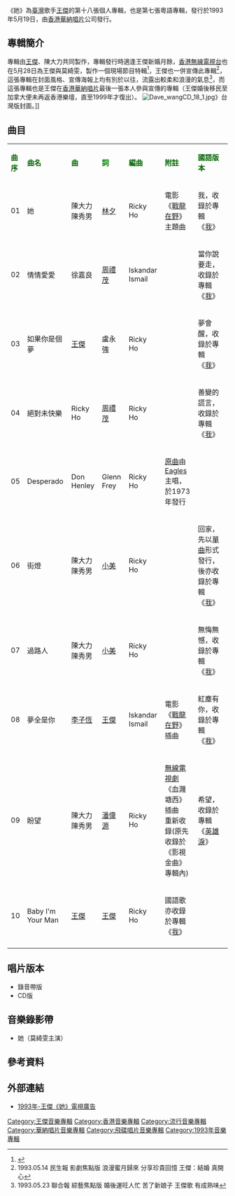 {{Infobox album <!-- See Wikipedia:WikiProject_Albums -->
| name       = 她
| type       = [[專輯|專輯]]
| artist     = [[王傑_(歌手)|王傑]]
| cover      = Dave_wangCD_18.jpg
<!-- 未知參數 | background = orange -->
| released   = 1993年5月19日
| recorded   = 1992年－1993年
| genre      = [[粵語流行音樂|粵語流行音樂]]
| label      = [[華納唱片|華納唱片]]
| prev_title = [[我_(王傑專輯)|我]]
| prev_year  = 1993 <!-- 1月6日 -->
| next_title = [[路_(王傑專輯)|路]]
| next_year  = 1993 <!-- 7月6日 -->
}}
《她》為[[臺灣|臺灣]]歌手[[王傑_(歌手)|王傑]]的第十八張個人專輯，也是第七張粵語專輯，發行於1993年5月19日，由[[香港華納唱片|香港華納唱片]]公司發行。

==專輯簡介==
專輯由[[王傑_(歌手)|王傑]]、陳大力共同製作，專輯發行時適逢王傑新婚月餘，[[香港|香港]][[無線電視台|無線電視台]]也在5月28日為王傑與莫綺雯，製作一個現場節目特輯<ref>{{Cite web |url=http://www.tudou.com/programs/view/gR9gE12QAAs/ |title=香港無線電視台王傑新婚派對 |accessdate=2013-12-31 |archive-date=2012-06-07 |archive-url=https://web.archive.org/web/20120607050156/http://www.tudou.com/programs/view/gR9gE12QAAs |dead-url=no }}</ref>，王傑也一併宣傳此專輯<ref>1993.05.14 民生報 影劇焦點版 浪漫蜜月歸來 分享珍貴回憶 王傑：結婚 真開心</ref>，這張專輯在封面風格、宣傳海報上均有別於以往，流露出較柔和浪漫的氣息<ref>1993.05.23 聯合報 綜藝焦點版 婚後運旺人忙 苦了新娘子 王傑歌 有成熟味</ref>，而這張專輯也是王傑在[[香港|香港]][[華納唱片|華納唱片]]最後一張本人參與宣傳的專輯（王傑婚後移民至加拿大便未再返香港樂壇，直至1999年才復出）。
[[File:Dave_wangCD_18_1.jpg|thumb]]》台灣版封面。]]
==曲目==
{| class="wikitable"
|-
| <font color=darkgreen>'''曲序'''</font> || <font color=darkgreen>'''曲名'''</font> || <font color=darkgreen>'''曲'''</font> || <font color=green>'''詞'''</font> || <font color=darkgreen>'''編曲'''</font> || <font color=darkgreen>'''附註'''</font> || <font color=darkgreen>'''國語版本'''</font>
|-
| 01 || 她 || 陳大力<br>陳秀男  || [[林夕|林夕]] || Ricky Ho ||電影《[[戰龍在野|戰龍在野]]》主題曲 ||我，收錄於專輯《[[我_(王傑專輯)|我]]》
|-
| 02 || 情情愛愛 || 徐嘉良 || [[周禮茂|周禮茂]] || Iskandar Ismail ||   || 當你說要走，收錄於專輯《[[我_(王傑專輯)|我]]》
|-
| 03 || 如果你是個夢 || [[王傑_(歌手)|王傑]] || 盧永強 || Ricky Ho ||   || 夢會醒，收錄於專輯《[[我_(王傑專輯)|我]]》
|-
| 04 || 絕對未快樂 ||Ricky Ho || [[周禮茂|周禮茂]] || Ricky Ho ||  || 善變的謊言，收錄於專輯《[[我_(王傑專輯)|我]]》
|-
| 05 || Desperado || Don Henley || Glenn Frey || Ricky Ho || [[w:en:Desperado_(song)|原曲]]由 [[w:en:Eagles_(band)|Eagles]] 主唱，於1973年發行 || 
|-
| 06 || 街燈 || 陳大力<br>陳秀男 || [[小美|小美]] ||Ricky Ho  ||  || 回家，先以[[回家_(王傑EP)|單曲]]形式發行，後亦收錄於專輯《[[我_(王傑專輯)|我]]》
|-
| 07 || 過路人 || 陳大力<br>陳秀男 || [[小美|小美]] || Ricky Ho ||   || 無悔無憾，收錄於專輯《[[我_(王傑專輯)|我]]》
|-
| 08 || 夢全是你 || [[李子恆|李子恆]] || [[王傑_(歌手)|王傑]] || Iskandar Ismail || 電影《[[戰龍在野|戰龍在野]]》插曲 ||紅塵有你，收錄於專輯《[[我_(王傑專輯)|我]]》
|-
| 09 || 盼望 || 陳大力<br>陳秀男 || [[潘偉源|潘偉源]] || Ricky Ho || [[無線電視劇|無線電視劇]]《血濺塘西》插曲<br>重新收錄(原先收錄於《影視金曲》專輯內) ||希望，收錄於專輯《[[英雄淚|英雄淚]]》
|-
| 10 || Baby I'm Your Man || [[王傑_(歌手)|王傑]]  || [[王傑_(歌手)|王傑]]   ||Ricky Ho || 國語歌<br>亦收錄於專輯《[[我_(王傑專輯)|我]]》 ||
|-
|}

== 唱片版本 ==
* 錄音帶版
* CD版
== 音樂錄影帶 ==
* 她（莫綺雯主演）
==參考資料==
{{reflist}}
==外部連結==
*[https://www.youtube.com/watch?v=yAWiQWnbDZU 1993年-王傑《她》電視廣告]

{{王傑 (歌手)}}

[[Category:王傑音樂專輯|Category:王傑音樂專輯]]
[[Category:香港音樂專輯|Category:香港音樂專輯]]
[[Category:流行音樂專輯|Category:流行音樂專輯]]
[[Category:華納唱片音樂專輯|Category:華納唱片音樂專輯]]
[[Category:飛碟唱片音樂專輯|Category:飛碟唱片音樂專輯]]
[[Category:1993年音樂專輯|Category:1993年音樂專輯]]